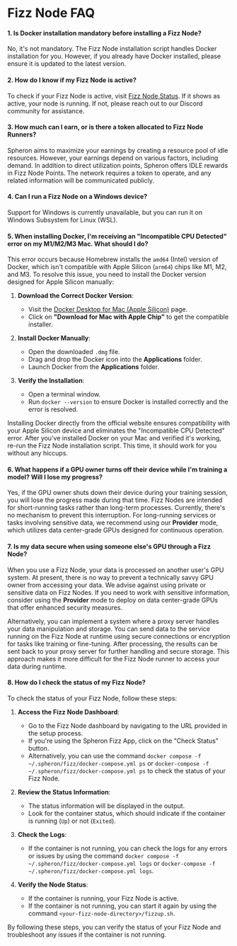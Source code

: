 
# Fizz Node FAQ

#### 1. Is Docker installation mandatory before installing a Fizz Node?
No, it's not mandatory. The Fizz Node installation script handles Docker installation for you. However, if you already have Docker installed, please ensure it is updated to the latest version.

#### 2. How do I know if my Fizz Node is active?
To check if your Fizz Node is active, visit [Fizz Node Status](https://fizz.spheron.network/). If it shows as active, your node is running. If not, please reach out to our Discord community for assistance.

#### 3. How much can I earn, or is there a token allocated to Fizz Node Runners?
Spheron aims to maximize your earnings by creating a resource pool of idle resources. However, your earnings depend on various factors, including demand. In addition to direct utilization points, Spheron offers IDLE rewards in Fizz Node Points. The network requires a token to operate, and any related information will be communicated publicly.

#### 4. Can I run a Fizz Node on a Windows device?
Support for Windows is currently unavailable, but you can run it on Windows Subsystem for Linux (WSL).

#### 5. When installing Docker, I'm receiving an "Incompatible CPU Detected" error on my M1/M2/M3 Mac. What should I do?

This error occurs because Homebrew installs the `amd64` (Intel) version of Docker, which isn't compatible with Apple Silicon (`arm64`) chips like M1, M2, and M3. To resolve this issue, you need to install the Docker version designed for Apple Silicon manually:

1. **Download the Correct Docker Version**:
   - Visit the [Docker Desktop for Mac (Apple Silicon)](https://www.docker.com/products/docker-desktop/) page.
   - Click on **"Download for Mac with Apple Chip"** to get the compatible installer.

2. **Install Docker Manually**:
   - Open the downloaded `.dmg` file.
   - Drag and drop the Docker icon into the **Applications** folder.
   - Launch Docker from the **Applications** folder.

3. **Verify the Installation**:
   - Open a terminal window.
   - Run `docker --version` to ensure Docker is installed correctly and the error is resolved.

Installing Docker directly from the official website ensures compatibility with your Apple Silicon device and eliminates the "Incompatible CPU Detected" error. After you've installed Docker on your Mac and verified it's working, re-run the Fizz Node installation script. This time, it should work for you without any hiccups.

#### 6. What happens if a GPU owner turns off their device while I'm training a model? Will I lose my progress?

Yes, if the GPU owner shuts down their device during your training session, you will lose the progress made during that time. Fizz Nodes are intended for short-running tasks rather than long-term processes. Currently, there's no mechanism to prevent this interruption. For long-running services or tasks involving sensitive data, we recommend using our **Provider** mode, which utilizes data center-grade GPUs designed for continuous operation.

#### 7. Is my data secure when using someone else's GPU through a Fizz Node?

When you use a Fizz Node, your data is processed on another user's GPU system. At present, there is no way to prevent a technically savvy GPU owner from accessing your data. We advise against using private or sensitive data on Fizz Nodes. If you need to work with sensitive information, consider using the **Provider** mode to deploy on data center-grade GPUs that offer enhanced security measures.

Alternatively, you can implement a system where a proxy server handles your data manipulation and storage. You can send data to the service running on the Fizz Node at runtime using secure connections or encryption for tasks like training or fine-tuning. After processing, the results can be sent back to your proxy server for further handling and secure storage. This approach makes it more difficult for the Fizz Node runner to access your data during runtime.

#### 8. How do I check the status of my Fizz Node?

To check the status of your Fizz Node, follow these steps:

1. **Access the Fizz Node Dashboard**:
   - Go to the Fizz Node dashboard by navigating to the URL provided in the setup process.
   - If you're using the Spheron Fizz App, click on the "Check Status" button.
   - Alternatively, you can use the command `docker compose -f ~/.spheron/fizz/docker-compose.yml ps` or `docker-compose -f ~/.spheron/fizz/docker-compose.yml ps` to check the status of your Fizz Node.

2. **Review the Status Information**:
   - The status information will be displayed in the output.
   - Look for the container status, which should indicate if the container is running (`Up`) or not (`Exited`).

3. **Check the Logs**:
   - If the container is not running, you can check the logs for any errors or issues by using the command `docker compose -f ~/.spheron/fizz/docker-compose.yml logs` or `docker-compose -f ~/.spheron/fizz/docker-compose.yml logs`.

4. **Verify the Node Status**:
   - If the container is running, your Fizz Node is active.
   - If the container is not running, you can start it again by using the command `<your-fizz-node-directory>/fizzup.sh`.

By following these steps, you can verify the status of your Fizz Node and troubleshoot any issues if the container is not running.

<Navigation name="Fizz Node FAQ" />